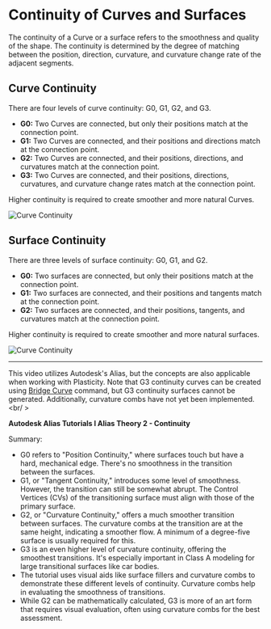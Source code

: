 # Continuity of Curves and Surfaces


The continuity of a  Curve or a surface refers to the smoothness and quality of the shape. The continuity is determined by the degree of matching between the position, direction, curvature, and curvature change rate of the adjacent segments.

## Curve Continuity
There are four levels of curve continuity: G0, G1, G2, and G3.
- **G0:** Two Curves are connected, but only their positions match at the connection point.
- **G1:** Two Curves are connected, and their positions and directions match at the connection point.
- **G2:** Two Curves are connected, and their positions, directions, and curvatures match at the connection point.
- **G3:** Two Curves are connected, and their positions, directions, curvatures, and curvature change rates match at the connection point.

Higher continuity is required to create smoother and more natural Curves.

![Curve Continuity](/img/curve-continuity.png)

## Surface Continuity
There are three levels of surface continuity: G0, G1, and G2.
- **G0:** Two surfaces are connected, but only their positions match at the connection point. 
- **G1:** Two surfaces are connected, and their positions and tangents match at the connection point. 
- **G2:** Two surfaces are connected, and their positions, tangents, and curvatures match at the connection point. 

Higher continuity is required to create smoother and more natural surfaces.

![Curve Continuity](/img/surface-continuity.png)

---

This video utilizes Autodesk's Alias, but the concepts are also applicable when working with Plasticity. Note that G3 continuity curves can be created using [Bridge Curve](../sketch/bridge#bridge-curve) command, but G3 continuity surfaces cannot be generated. Additionally, curvature combs have not yet been implemented.
<br/ >
<YouTube videoId="ULN-KhTHFH0" />

**Autodesk Alias Tutorials l Alias Theory 2 - Continuity**

Summary:
- G0 refers to "Position Continuity," where surfaces touch but have a hard, mechanical edge. There's no smoothness in the transition between the surfaces.
- G1, or "Tangent Continuity," introduces some level of smoothness. However, the transition can still be somewhat abrupt. The Control Vertices (CVs) of the transitioning surface must align with those of the primary surface.
- G2, or "Curvature Continuity," offers a much smoother transition between surfaces. The curvature combs at the transition are at the same height, indicating a smoother flow. A minimum of a degree-five surface is usually required for this.
- G3 is an even higher level of curvature continuity, offering the smoothest transitions. It's especially important in Class A modeling for large transitional surfaces like car bodies.
- The tutorial uses visual aids like surface fillers and curvature combs to demonstrate these different levels of continuity. Curvature combs help in evaluating the smoothness of transitions.
- While G2 can be mathematically calculated, G3 is more of an art form that requires visual evaluation, often using curvature combs for the best assessment.




